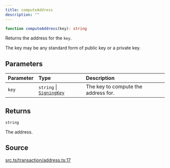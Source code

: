 ```yaml
---
title: computeAddress
description: ""
---
```


```ts
function computeAddress(key): string
```

Returns the address for the `key`.

 The key may be any standard form of public key or a private key.

## Parameters

| Parameter | Type | Description |
| :------ | :------ | :------ |
| `key` | `string` \| [`SigningKey`](/content/classes/SigningKey.mdx) | The key to compute the address for. |

## Returns

`string`

The address.

## Source

[src.ts/transaction/address.ts:17](https://github.com/dominant-strategies/quais-6.js/blob/3f482dd134064d41657ff7dc9ba8162f741c9c83/src.ts/transaction/address.ts#L17)
